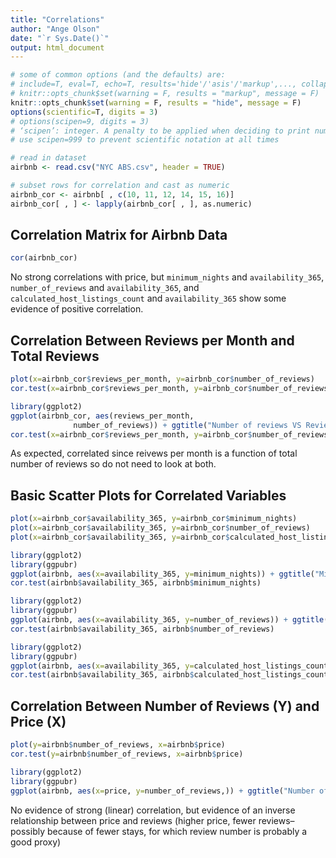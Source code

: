 ```yaml
---
title: "Correlations"
author: "Ange Olson"
date: "`r Sys.Date()`"
output: html_document
---
```


```r
# some of common options (and the defaults) are: 
# include=T, eval=T, echo=T, results='hide'/'asis'/'markup',..., collapse=F, warning=T, message=T, error=T, cache=T, fig.width=6, fig.height=4, fig.dim=c(6,4) #inches, fig.align='left'/'center','right', 
# knitr::opts_chunk$set(warning = F, results = "markup", message = F)
knitr::opts_chunk$set(warning = F, results = "hide", message = F)
options(scientific=T, digits = 3) 
# options(scipen=9, digits = 3) 
# ‘scipen’: integer. A penalty to be applied when deciding to print numeric values in fixed or exponential notation.  Positive values bias towards fixed and negative towards scientific notation: fixed notation will be preferred unless it is more than ‘scipen’ digits wider.
# use scipen=999 to prevent scientific notation at all times
```


```r
# read in dataset
airbnb <- read.csv("NYC ABS.csv", header = TRUE)

# subset rows for correlation and cast as numeric
airbnb_cor <- airbnb[ , c(10, 11, 12, 14, 15, 16)]
airbnb_cor[ , ] <- lapply(airbnb_cor[ , ], as.numeric)
```

## Correlation Matrix for Airbnb Data
```r
cor(airbnb_cor)
```

No strong correlations with price, but `minimum_nights` and `availability_365`, `number_of_reviews` and `availability_365`, and `calculated_host_listings_count` and `availability_365` show some evidence of positive correlation. 

## Correlation Between Reviews per Month and Total Reviews

```r
plot(x=airbnb_cor$reviews_per_month, y=airbnb_cor$number_of_reviews)
cor.test(x=airbnb_cor$reviews_per_month, y=airbnb_cor$number_of_reviews)
```

```r
library(ggplot2)
ggplot(airbnb_cor, aes(reviews_per_month,
              number_of_reviews)) + ggtitle("Number of reviews VS Reviews per month") + xlab("Reviews per month") + ylab("Number of reviews") + geom_point(colour = 'blue') + theme_grey()
cor.test(x=airbnb_cor$reviews_per_month, y=airbnb_cor$number_of_reviews, method = "pearson")
```

As expected, correlated since reivews per month is a function of total number of reviews so do not need to look at both.


## Basic Scatter Plots for Correlated Variables

```r
plot(x=airbnb_cor$availability_365, y=airbnb_cor$minimum_nights)
plot(x=airbnb_cor$availability_365, y=airbnb_cor$number_of_reviews)
plot(x=airbnb_cor$availability_365, y=airbnb_cor$calculated_host_listings_count)
```

```r
library(ggplot2)
library(ggpubr)
ggplot(airbnb, aes(x=availability_365, y=minimum_nights)) + ggtitle("Minimum nights vs Availability Scatter plot") + xlab("Availability") + ylab("# Minimum nights") + geom_point(size = 1, shape = 18, color = "black") + ylim(0,400) + stat_cor(method = "pearson", label.x = 275) + geom_smooth(method = lm, se = FALSE, color = "yellow", size = 1.2) + theme_bw()
cor.test(airbnb$availability_365, airbnb$minimum_nights)
```

```r
library(ggplot2)
library(ggpubr)
ggplot(airbnb, aes(x=availability_365, y=number_of_reviews)) + ggtitle("Number of reviews vs Availability") + xlab("Availability") + ylab("# Reviews")  + geom_point(size = 1, shape = 18, color = "black") + ylim(0,800) + stat_cor(method = "pearson", label.x = 275) + geom_smooth(method = lm, se = FALSE, color = "yellow", size = 1.2) + theme_bw()
cor.test(airbnb$availability_365, airbnb$number_of_reviews)
```


```r
library(ggplot2)
library(ggpubr)
ggplot(airbnb, aes(x=availability_365, y=calculated_host_listings_count)) + ggtitle("# Host listings vs Availability") + xlab("Availability") + ylab("Host listings") + geom_point(size = 1, shape = 18, color = "black") + ylim(0,400) + stat_cor(method = "pearson", label.x = 275) + geom_smooth(method = lm, se = FALSE, color = "yellow", size = 1.2) + theme_bw()
cor.test(airbnb$availability_365, airbnb$calculated_host_listings_count)
```

## Correlation Between Number of Reviews (Y) and Price (X) 

```r
plot(y=airbnb$number_of_reviews, x=airbnb$price)
cor.test(y=airbnb$number_of_reviews, x=airbnb$price)
```

```r
library(ggplot2)
library(ggpubr)
ggplot(airbnb, aes(x=price, y=number_of_reviews,)) + ggtitle("Number of Reviews vs Price Scatter Plot") + xlab("Price ($)") + ylab("Number Of Reviews") + geom_point(size = 1, shape = 18, color = "black") + geom_smooth(method = lm, se = FALSE, color = "yellow", size = 1.2) + theme_bw() + stat_cor(method =  "pearson", label.x = 7500 )
```

No evidence of strong (linear) correlation, but evidence of an inverse relationship between price and reviews (higher price, fewer reviews--possibly because of fewer stays, for which review number is probably a good proxy)





